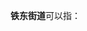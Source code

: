 '''铁东街道'''可以指：
{{PRC admin/disambig|15/04/04/004/000|15/07/83/006/000|21/02/81/005/000|21/11/02/008/000|22/02/03/003/000|22/02/83/005/000|22/08/02/005/000|23/01/10/005/000|23/04/04/002/000}}
{{disambig|cat=四字乡级行政区划消歧义}}